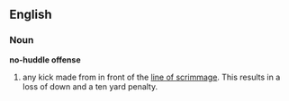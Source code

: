 ==English==

===Noun===

'''no-huddle offense'''
#{{fb}} any kick made from in front of the [[line of scrimmage]].  This results in a loss of down and a ten yard penalty.